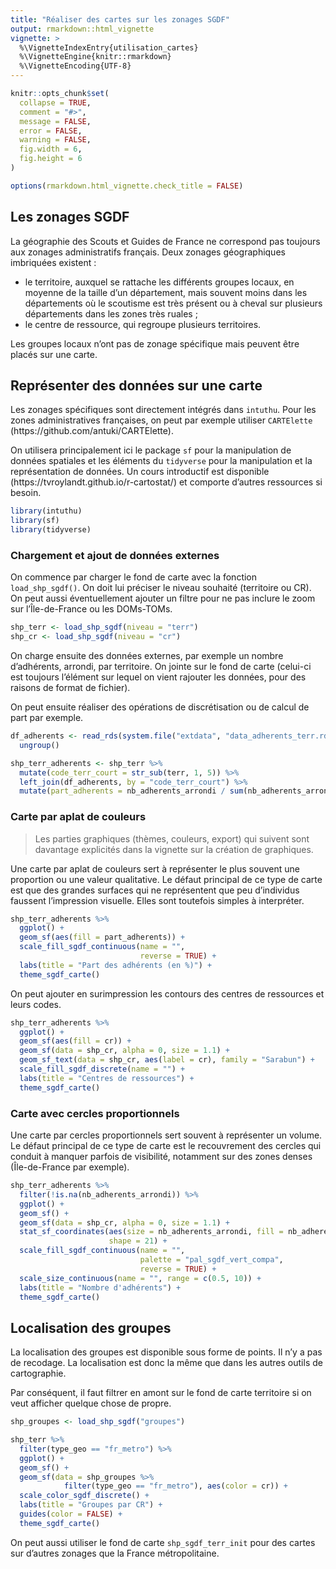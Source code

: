 ```yaml
---
title: "Réaliser des cartes sur les zonages SGDF"
output: rmarkdown::html_vignette
vignette: >
  %\VignetteIndexEntry{utilisation_cartes}
  %\VignetteEngine{knitr::rmarkdown}
  %\VignetteEncoding{UTF-8}
---
```


```r
knitr::opts_chunk$set(
  collapse = TRUE,
  comment = "#>",
  message = FALSE,
  error = FALSE,
  warning = FALSE,
  fig.width = 6,
  fig.height = 6
)

options(rmarkdown.html_vignette.check_title = FALSE)
```

## Les zonages SGDF

La géographie des Scouts et Guides de France ne correspond pas toujours aux zonages administratifs français. Deux zonages géographiques imbriquées existent :

+ le territoire, auxquel se rattache les différents groupes locaux, en moyenne de la taille d'un département, mais souvent moins dans les départements où le scoutisme est très présent ou à cheval sur plusieurs départements dans les zones très ruales ;
+ le centre de ressource, qui regroupe plusieurs territoires.

Les groupes locaux n'ont pas de zonage spécifique mais peuvent être placés sur une carte.

## Représenter des données sur une carte

Les zonages spécifiques sont directement intégrés dans `intuthu`. Pour les zones administratives françaises, on peut par exemple utiliser `CARTElette` (https://github.com/antuki/CARTElette).

On utilisera principalement ici le package `sf` pour la manipulation de données spatiales et les éléments du `tidyverse` pour la manipulation et la représentation de données. Un cours introductif est disponible (https://tvroylandt.github.io/r-cartostat/) et comporte d'autres ressources si besoin.

```r
library(intuthu)
library(sf)
library(tidyverse)
```

### Chargement et ajout de données externes

On commence par charger le fond de carte avec la fonction `load_shp_sgdf()`. On doit lui préciser le niveau souhaité (territoire ou CR). On peut aussi éventuellement ajouter un filtre pour ne pas inclure le zoom sur l'Île-de-France ou les DOMs-TOMs.

```r
shp_terr <- load_shp_sgdf(niveau = "terr")
shp_cr <- load_shp_sgdf(niveau = "cr")
```

On charge ensuite des données externes, par exemple un nombre d'adhérents, arrondi, par territoire. On jointe sur le fond de carte (celui-ci est toujours l'élément sur lequel on vient rajouter les données, pour des raisons de format de fichier). 

On peut ensuite réaliser des opérations de discrétisation ou de calcul de part par exemple.

```r
df_adherents <- read_rds(system.file("extdata", "data_adherents_terr.rds", package = "intuthu")) %>% 
  ungroup()

shp_terr_adherents <- shp_terr %>%
  mutate(code_terr_court = str_sub(terr, 1, 5)) %>%
  left_join(df_adherents, by = "code_terr_court") %>%
  mutate(part_adherents = nb_adherents_arrondi / sum(nb_adherents_arrondi, na.rm = TRUE) * 100)
```

### Carte par aplat de couleurs

> Les parties graphiques (thèmes, couleurs, export) qui suivent sont davantage explicités dans la vignette sur la création de graphiques.

Une carte par aplat de couleurs sert à représenter le plus souvent une proportion ou une valeur qualitative. Le défaut principal de ce type de carte est que des grandes surfaces qui ne représentent que peu d'individus faussent l'impression visuelle. Elles sont toutefois simples à interpréter.

```r
shp_terr_adherents %>%
  ggplot() +
  geom_sf(aes(fill = part_adherents)) +
  scale_fill_sgdf_continuous(name = "", 
                             reverse = TRUE) +
  labs(title = "Part des adhérents (en %)") +
  theme_sgdf_carte()
```

On peut ajouter en surimpression les contours des centres de ressources et leurs codes.

```r
shp_terr_adherents %>%
  ggplot() +
  geom_sf(aes(fill = cr)) +
  geom_sf(data = shp_cr, alpha = 0, size = 1.1) +
  geom_sf_text(data = shp_cr, aes(label = cr), family = "Sarabun") +
  scale_fill_sgdf_discrete(name = "") +
  labs(title = "Centres de ressources") +
  theme_sgdf_carte()
```

### Carte avec cercles proportionnels

Une carte par cercles proportionnels sert souvent à représenter un volume. Le défaut principal de ce type de carte est le recouvrement des cercles qui conduit à manquer parfois de visibilité, notamment sur des zones denses (Île-de-France par exemple).

```r
shp_terr_adherents %>%
  filter(!is.na(nb_adherents_arrondi)) %>%
  ggplot() +
  geom_sf() +
  geom_sf(data = shp_cr, alpha = 0, size = 1.1) +
  stat_sf_coordinates(aes(size = nb_adherents_arrondi, fill = nb_adherents_arrondi),
                      shape = 21) +
  scale_fill_sgdf_continuous(name = "",
                             palette = "pal_sgdf_vert_compa",
                             reverse = TRUE) +
  scale_size_continuous(name = "", range = c(0.5, 10)) +
  labs(title = "Nombre d'adhérents") +
  theme_sgdf_carte()
```

## Localisation des groupes

La localisation des groupes est disponible sous forme de points. Il n'y a pas de recodage. La localisation est donc la même que dans les autres outils de cartographie.

Par conséquent, il faut filtrer en amont sur le fond de carte territoire si on veut afficher quelque chose de propre.

```r
shp_groupes <- load_shp_sgdf("groupes")

shp_terr %>%
  filter(type_geo == "fr_metro") %>%
  ggplot() +
  geom_sf() +
  geom_sf(data = shp_groupes %>%
            filter(type_geo == "fr_metro"), aes(color = cr)) +
  scale_color_sgdf_discrete() +
  labs(title = "Groupes par CR") +
  guides(color = FALSE) +
  theme_sgdf_carte()
```

On peut aussi utiliser le fond de carte `shp_sgdf_terr_init` pour des cartes sur d'autres zonages que la France métropolitaine.
